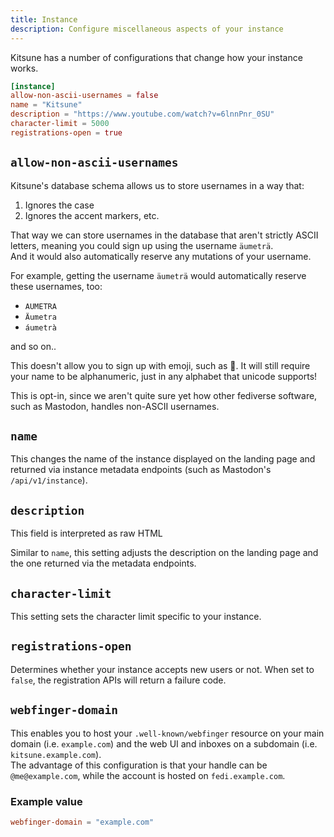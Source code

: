 ```yaml
---
title: Instance
description: Configure miscellaneous aspects of your instance
---
```



Kitsune has a number of configurations that change how your instance works.

```toml
[instance]
allow-non-ascii-usernames = false
name = "Kitsune"
description = "https://www.youtube.com/watch?v=6lnnPnr_0SU"
character-limit = 5000
registrations-open = true
```

## `allow-non-ascii-usernames`

Kitsune's database schema allows us to store usernames in a way that:

1. Ignores the case
2. Ignores the accent markers, etc.

That way we can store usernames in the database that aren't strictly ASCII letters, meaning you could sign up using the username `äumeträ`.  
And it would also automatically reserve any mutations of your username.

For example, getting the username `äumeträ` would automatically reserve these usernames, too:

- `AUMETRA`
- `Äumetra`
- `áumetrà`

and so on..

<Aside>
  This doesn't allow you to sign up with emoji, such as 🎈. It will still
  require your name to be alphanumeric, just in any alphabet that unicode
  supports!
</Aside>

This is opt-in, since we aren't quite sure yet how other fediverse software, such as Mastodon, handles non-ASCII usernames.

## `name`

This changes the name of the instance displayed on the landing page and returned via instance metadata endpoints (such as Mastodon's `/api/v1/instance`).

## `description`

<Aside type="tip">This field is interpreted as raw HTML</Aside>

Similar to `name`, this setting adjusts the description on the landing page and the one returned via the metadata endpoints.

## `character-limit`

This setting sets the character limit specific to your instance.

## `registrations-open`

Determines whether your instance accepts new users or not. When set to `false`, the registration APIs will return a failure code.

## `webfinger-domain`

This enables you to host your `.well-known/webfinger` resource on your main domain (i.e. `example.com`) and the web UI and inboxes on a subdomain (i.e. `kitsune.example.com`).  
The advantage of this configuration is that your handle can be `@me@example.com`, while the account is hosted on `fedi.example.com`.

### Example value

```toml
webfinger-domain = "example.com"
```
